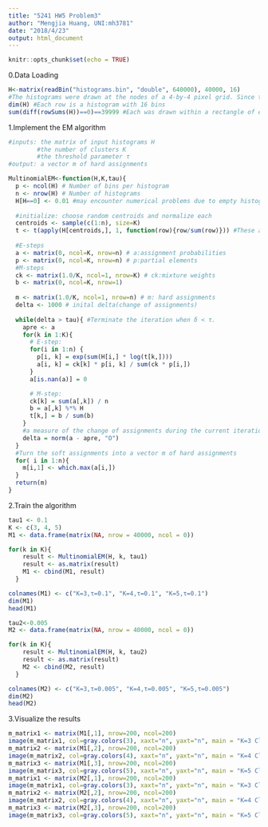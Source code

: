 ```yaml
---
title: "5241 HW5 Problem3"
author: "Mengjia Huang, UNI:mh3781"
date: "2018/4/23"
output: html_document
---
```


```r
knitr::opts_chunk$set(echo = TRUE)
```

0.Data Loading
```r
H<-matrix(readBin("histograms.bin", "double", 640000), 40000, 16)
#The histograms were drawn at the nodes of a 4-by-4 pixel grid. Since the image has 800 × 800 pixels, there are 200 × 200 = 40000 histograms.
dim(H) #Each row is a histogram with 16 bins
sum(diff(rowSums(H))==0)==39999 #Each was drawn within a rectangle of edge length 11 pixels, so check whether each histogram contains 11 × 11 = 121 values.
```
1.Implement the EM algorithm
```r
#inputs: the matrix of input histograms H
        #the number of clusters K
        #the threshold parameter τ
#output: a vector m of hard assignments 

MultinomialEM<-function(H,K,tau){
  p <- ncol(H) # Number of bins per histogram 
  n <- nrow(H) # Number of histograms
  H[H==0] <- 0.01 #may encounter numerical problems due to empty histogram bins. If so, add a small constant (such as 0.01) to the input histograms.
  
  #initialize: choose random centroids and normalize each
  centroids <- sample(c(1:n), size=K)
  t <- t(apply(H[centroids,], 1, function(row){row/sum(row)})) #These are Rd vectors (just like the input features).
  
  #E-steps
  a <- matrix(0, ncol=K, nrow=n) # a:assignment probabilities
  p <- matrix(0, ncol=K, nrow=n) # p:partial elements
  #M-steps
  ck <- matrix(1.0/K, ncol=1, nrow=K) # ck:mixture weights
  b <- matrix(0, ncol=K, nrow=1) 
  
  m <- matrix(1.0/K, ncol=1, nrow=n) # m: hard assignments 
  delta <- 1000 # inital delta(change of assignments)
  
  while(delta > tau){ #Terminate the iteration when δ < τ.
    apre <- a 
    for(k in 1:K){
      # E-step:
      for(i in 1:n) {
        p[i, k] = exp(sum(H[i,] * log(t[k,])))
        a[i, k] = ck[k] * p[i, k] / sum(ck * p[i,])
      }
      a[is.nan(a)] = 0

      # M-step:
      ck[k] = sum(a[,k]) / n
      b = a[,k] %*% H
      t[k,] = b / sum(b)
    }
    #a measure of the change of assignments during the current iteration
    delta = norm(a - apre, "O")
  }
  #Turn the soft assignments into a vector m of hard assignments
  for( i in 1:n){
    m[i,1] <- which.max(a[i,])
  }
  return(m)
}

```
2.Train the algorithm
```r
tau1 <- 0.1
K <- c(3, 4, 5)
M1 <- data.frame(matrix(NA, nrow = 40000, ncol = 0))

for(k in K){
    result <- MultinomialEM(H, k, tau1)
    result <- as.matrix(result)
    M1 <- cbind(M1, result)
  }

colnames(M1) <- c("K=3,τ=0.1", "K=4,τ=0.1", "K=5,τ=0.1")
dim(M1)
head(M1)

tau2<-0.005
M2 <- data.frame(matrix(NA, nrow = 40000, ncol = 0))

for(k in K){
    result <- MultinomialEM(H, k, tau2)
    result <- as.matrix(result)
    M2 <- cbind(M2, result)
  }

colnames(M2) <- c("K=3,τ=0.005", "K=4,τ=0.005", "K=5,τ=0.005")
dim(M2)
head(M2)

```
3.Visualize the results
```r
m_matrix1 <- matrix(M1[,1], nrow=200, ncol=200)
image(m_matrix1, col=gray.colors(3), xaxt="n", yaxt="n", main = "K=3 Clustering with τ=0.1")
m_matrix2 <- matrix(M1[,2], nrow=200, ncol=200)
image(m_matrix2, col=gray.colors(4), xaxt="n", yaxt="n", main = "K=4 Clustering with τ=0.1")
m_matrix3 <- matrix(M1[,3], nrow=200, ncol=200)
image(m_matrix3, col=gray.colors(5), xaxt="n", yaxt="n", main = "K=5 Clustering with τ=0.1")
m_matrix1 <- matrix(M2[,1], nrow=200, ncol=200)
image(m_matrix1, col=gray.colors(3), xaxt="n", yaxt="n", main = "K=3 Clustering with τ=0.005")
m_matrix2 <- matrix(M2[,2], nrow=200, ncol=200)
image(m_matrix2, col=gray.colors(4), xaxt="n", yaxt="n", main = "K=4 Clustering with τ=0.005")
m_matrix3 <- matrix(M2[,3], nrow=200, ncol=200)
image(m_matrix3, col=gray.colors(5), xaxt="n", yaxt="n", main = "K=5 Clustering with τ=0.005")
```

